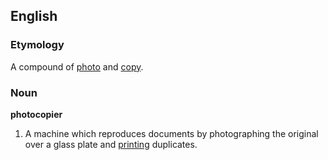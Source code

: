 ==English==
===Etymology===
A compound of [[photo]] and [[copy]].
===Noun===
'''photocopier'''
# A machine which reproduces documents by photographing the original over a glass plate and [[printing]] duplicates.